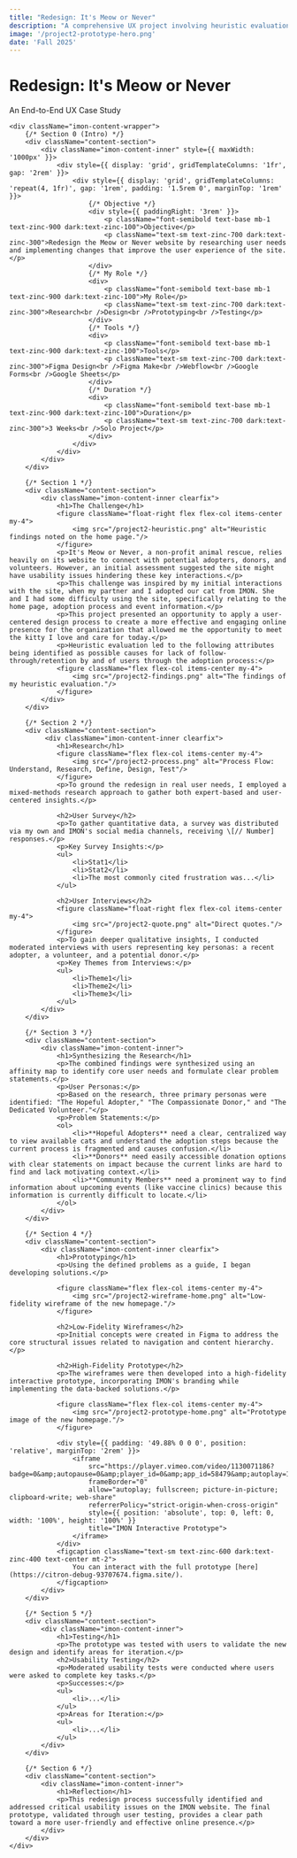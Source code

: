 ```yaml
---
title: "Redesign: It's Meow or Never"
description: "A comprehensive UX project involving heuristic evaluation, user research, prototyping, and usability testing to improve a non-profit's website and better support their mission."
image: '/project2-prototype-hero.png'
date: 'Fall 2025'
---
```


<div className="imon-parallax-container">
    <ParallaxHeader speedFactor={0.4}>
        <h1>Redesign: It's Meow or Never</h1>
        <p className="subtitle">An End-to-End UX Case Study</p>
    </ParallaxHeader>

    <div className="imon-content-wrapper">
        {/* Section 0 (Intro) */}
        <div className="content-section">
            <div className="imon-content-inner" style={{ maxWidth: '1000px' }}>
                <div style={{ display: 'grid', gridTemplateColumns: '1fr', gap: '2rem' }}>
                    <div style={{ display: 'grid', gridTemplateColumns: 'repeat(4, 1fr)', gap: '1rem', padding: '1.5rem 0', marginTop: '1rem' }}>
                        {/* Objective */}
                        <div style={{ paddingRight: '3rem' }}>
                            <p className="font-semibold text-base mb-1 text-zinc-900 dark:text-zinc-100">Objective</p>
                            <p className="text-sm text-zinc-700 dark:text-zinc-300">Redesign the Meow or Never website by researching user needs and implementing changes that improve the user experience of the site.</p>
                        </div>
                        {/* My Role */}
                        <div>
                            <p className="font-semibold text-base mb-1 text-zinc-900 dark:text-zinc-100">My Role</p>
                            <p className="text-sm text-zinc-700 dark:text-zinc-300">Research<br />Design<br />Prototyping<br />Testing</p>
                        </div>
                        {/* Tools */}
                        <div>
                            <p className="font-semibold text-base mb-1 text-zinc-900 dark:text-zinc-100">Tools</p>
                            <p className="text-sm text-zinc-700 dark:text-zinc-300">Figma Design<br />Figma Make<br />Webflow<br />Google Forms<br />Google Sheets</p>
                        </div>
                        {/* Duration */}
                        <div>
                            <p className="font-semibold text-base mb-1 text-zinc-900 dark:text-zinc-100">Duration</p>
                            <p className="text-sm text-zinc-700 dark:text-zinc-300">3 Weeks<br />Solo Project</p>
                        </div>
                    </div>
                </div>
            </div>
        </div>

        {/* Section 1 */}
        <div className="content-section">
            <div className="imon-content-inner clearfix">
                <h1>The Challenge</h1>
                <figure className="float-right flex flex-col items-center my-4">
                    <img src="/project2-heuristic.png" alt="Heuristic findings noted on the home page."/>
                </figure>
                <p>It's Meow or Never, a non-profit animal rescue, relies heavily on its website to connect with potential adopters, donors, and volunteers. However, an initial assessment suggested the site might have usability issues hindering these key interactions.</p>
                <p>This challenge was inspired by my initial interactions with the site, when my partner and I adopted our cat from IMON. She and I had some difficulty using the site, specifically relating to the home page, adoption process and event information.</p>
                <p>This project presented an opportunity to apply a user-centered design process to create a more effective and engaging online presence for the organization that allowed me the opportunity to meet the kitty I love and care for today.</p>
                <p>Heuristic evaluation led to the following attributes being identified as possible causes for lack of follow-through/retention by and of users through the adoption process:</p>
                <figure className="flex flex-col items-center my-4">
                    <img src="/project2-findings.png" alt="The findings of my heuristic evaluation."/>
                </figure>
            </div>
        </div>

        {/* Section 2 */}
        <div className="content-section">
             <div className="imon-content-inner clearfix">
                <h1>Research</h1>
                <figure className="flex flex-col items-center my-4">
                    <img src="/project2-process.png" alt="Process Flow: Understand, Research, Define, Design, Test"/>
                </figure>
                <p>To ground the redesign in real user needs, I employed a mixed-methods research approach to gather both expert-based and user-centered insights.</p>

                <h2>User Survey</h2>
                <p>To gather quantitative data, a survey was distributed via my own and IMON's social media channels, receiving \[// Number] responses.</p>
                <p>Key Survey Insights:</p>
                <ul>
                    <li>Stat1</li>
                    <li>Stat2</li>
                    <li>The most commonly cited frustration was...</li>
                </ul>

                <h2>User Interviews</h2>
                <figure className="float-right flex flex-col items-center my-4">
                    <img src="/project2-quote.png" alt="Direct quotes."/>
                </figure>
                <p>To gain deeper qualitative insights, I conducted moderated interviews with users representing key personas: a recent adopter, a volunteer, and a potential donor.</p>
                <p>Key Themes from Interviews:</p>
                <ul>
                    <li>Theme1</li>
                    <li>Theme2</li>
                    <li>Theme3</li>
                </ul>
            </div>
        </div>

        {/* Section 3 */}
        <div className="content-section">
            <div className="imon-content-inner">
                <h1>Synthesizing the Research</h1>
                <p>The combined findings were synthesized using an affinity map to identify core user needs and formulate clear problem statements.</p>
                <p>User Personas:</p>
                <p>Based on the research, three primary personas were identified: "The Hopeful Adopter," "The Compassionate Donor," and "The Dedicated Volunteer."</p>
                <p>Problem Statements:</p>
                <ol>
                    <li>**Hopeful Adopters** need a clear, centralized way to view available cats and understand the adoption steps because the current process is fragmented and causes confusion.</li>
                    <li>**Donors** need easily accessible donation options with clear statements on impact because the current links are hard to find and lack motivating context.</li>
                    <li>**Community Members** need a prominent way to find information about upcoming events (like vaccine clinics) because this information is currently difficult to locate.</li>
                </ol>
            </div>
        </div>

        {/* Section 4 */}
        <div className="content-section">
            <div className="imon-content-inner clearfix">
                <h1>Prototyping</h1>
                <p>Using the defined problems as a guide, I began developing solutions.</p>
                
                <figure className="flex flex-col items-center my-4">
                    <img src="/project2-wireframe-home.png" alt="Low-fidelity wireframe of the new homepage."/>
                </figure>

                <h2>Low-Fidelity Wireframes</h2>
                <p>Initial concepts were created in Figma to address the core structural issues related to navigation and content hierarchy.</p>

                <h2>High-Fidelity Prototype</h2>
                <p>The wireframes were then developed into a high-fidelity interactive prototype, incorporating IMON's branding while implementing the data-backed solutions.</p>

                <figure className="flex flex-col items-center my-4">
                    <img src="/project2-prototype-home.png" alt="Prototype image of the new homepage."/>
                </figure>

                <div style={{ padding: '49.88% 0 0 0', position: 'relative', marginTop: '2rem' }}>
                    <iframe
                        src="https://player.vimeo.com/video/1130071186?badge=0&amp;autopause=0&amp;player_id=0&amp;app_id=58479&amp;autoplay=1&amp;loop=1"
                        frameBorder="0"
                        allow="autoplay; fullscreen; picture-in-picture; clipboard-write; web-share"
                        referrerPolicy="strict-origin-when-cross-origin"
                        style={{ position: 'absolute', top: 0, left: 0, width: '100%', height: '100%' }}
                        title="IMON Interactive Prototype">
                    </iframe>
                </div>
                <figcaption className="text-sm text-zinc-600 dark:text-zinc-400 text-center mt-2">
                    You can interact with the full prototype [here](https://citron-debug-93707674.figma.site/).
                </figcaption>
            </div>
        </div>
 
        {/* Section 5 */}
        <div className="content-section">
            <div className="imon-content-inner">
                <h1>Testing</h1>
                <p>The prototype was tested with users to validate the new design and identify areas for iteration.</p>
                <h2>Usability Testing</h2>
                <p>Moderated usability tests were conducted where users were asked to complete key tasks.</p>
                <p>Successes:</p>
                <ul>
                    <li>...</li>
                </ul>
                <p>Areas for Iteration:</p>
                <ul>
                    <li>...</li>
                </ul>
            </div>
        </div>

        {/* Section 6 */}
        <div className="content-section">
            <div className="imon-content-inner">
                <h1>Reflection</h1>
                <p>This redesign process successfully identified and addressed critical usability issues on the IMON website. The final prototype, validated through user testing, provides a clear path toward a more user-friendly and effective online presence.</p>
            </div>
        </div>
    </div>
</div>